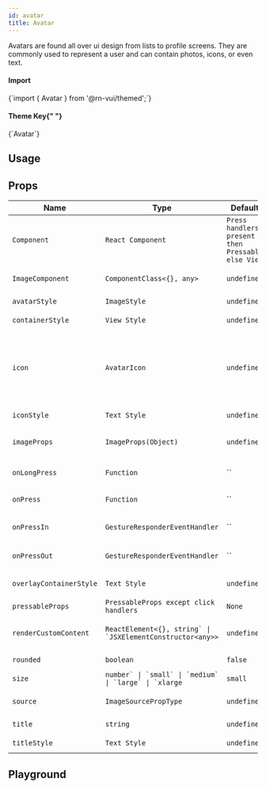 ```yaml
---
id: avatar
title: Avatar
---
```



<IconsStyle />

Avatars are found all over ui design from lists to profile screens.
They are commonly used to represent a user and can contain photos, icons, or even text.

<div class="row inline-flex-center">
  <div class="col col--3">
    <h4>Import</h4>
  </div>
  <div class="col col--9">
    <CodeBlock>{`import { Avatar } from '@rn-vui/themed';`}</CodeBlock>
  </div>
  <div class="col col--3">
    <h4>
      Theme Key{" "}
      <a href="../customizing#using-themeprovider">
        <BiInfoCircle />
      </a>
    </h4>
  </div>
  <div class="col col--9">
    <CodeBlock>{`Avatar`}</CodeBlock>
  </div>
</div>

## Usage

<Usage />

## Props

<div class='table-responsive'>

| Name                    | Type                                                           | Default                                           | Description                                                                                                                                                    |
| ----------------------- | -------------------------------------------------------------- | ------------------------------------------------- | -------------------------------------------------------------------------------------------------------------------------------------------------------------- |
| `Component`             | `React Component`                                              | `Press handlers present then Pressable else View` | `Component for enclosing element (eg: TouchableHighlight, View, etc).`                                                                                         |
| `ImageComponent`        | `ComponentClass<{}, any>`                                      | `undefined`                                       | `Custom ImageComponent for Avatar.`                                                                                                                            |
| `avatarStyle`           | `ImageStyle`                                                   | `undefined`                                       | `Style for avatar image.`                                                                                                                                      |
| `containerStyle`        | `View Style`                                                   | `undefined`                                       | `Styling for outer container.`                                                                                                                                 |
| `icon`                  | `AvatarIcon`                                                   | `undefined`                                       | `Displays an icon as the main content of the Avatar. **Cannot be used alongside title**. When used with the `source` prop it will be used as the placeholder.` |
| `iconStyle`             | `Text Style`                                                   | `undefined`                                       | `Extra styling for icon component.`                                                                                                                            |
| `imageProps`            | `ImageProps(Object)`                                           | `undefined`                                       | `Optional properties to pass to the avatar e.g "resizeMode".`                                                                                                  |
| `onLongPress`           | `Function`                                                     | ``                                                | `Callback function when long pressing component.`                                                                                                              |
| `onPress`               | `Function`                                                     | ``                                                | `Callback function when pressing component.`                                                                                                                   |
| `onPressIn`             | `GestureResponderEventHandler`                                 | ``                                                | `Called when a touch is engaged before `onPress`.`                                                                                                             |
| `onPressOut`            | `GestureResponderEventHandler`                                 | ``                                                | `Called when a touch is released before `onPress`.`                                                                                                            |
| `overlayContainerStyle` | `Text Style`                                                   | `undefined`                                       | `Style for the view outside image or icon.`                                                                                                                    |
| `pressableProps`        | `PressableProps except click handlers`                         | `None`                                            | ``                                                                                                                                                             |
| `renderCustomContent`   | `` ReactElement<{}, string` \| `JSXElementConstructor<any>> `` | `undefined`                                       | `Custom element inside the avatar (by default, it's the title).`                                                                                               |
| `rounded`               | `boolean`                                                      | `false`                                           | `Makes the avatar circular.`                                                                                                                                   |
| `size`                  | `` number` \| `small` \| `medium` \| `large` \| `xlarge ``     | `small`                                           | `Size of the avatar.`                                                                                                                                          |
| `source`                | `ImageSourcePropType`                                          | `undefined`                                       | `Image source to be displayed on avatar.`                                                                                                                      |
| `title`                 | `string`                                                       | `undefined`                                       | `Renders title in the placeholder.`                                                                                                                            |
| `titleStyle`            | `Text Style`                                                   | `undefined`                                       | `Style for the title.`                                                                                                                                         |

</div>

## Playground

<Play />

